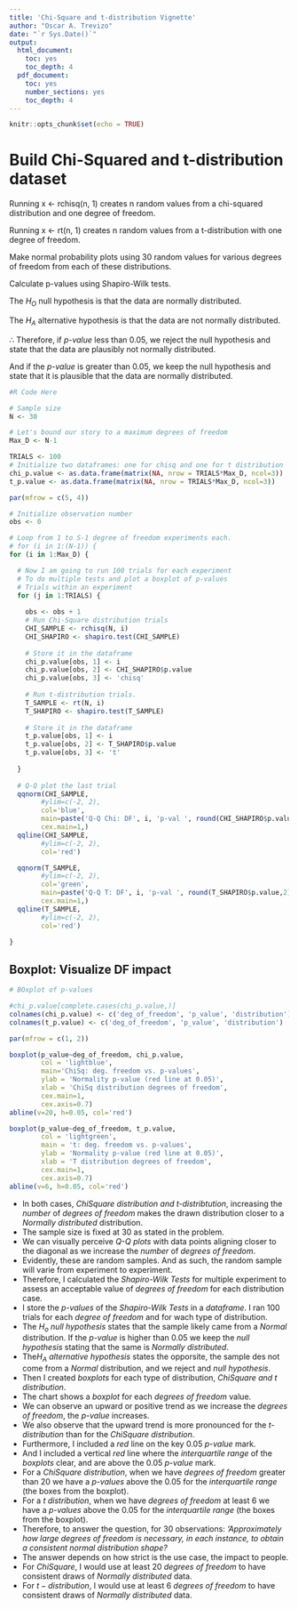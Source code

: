 ```yaml
---
title: 'Chi-Square and t-distribution Vignette'
author: "Oscar A. Trevizo"
date: "`r Sys.Date()`"
output:
  html_document: 
    toc: yes
    toc_depth: 4
  pdf_document:
    toc: yes
    number_sections: yes
    toc_depth: 4
---
```


```r
knitr::opts_chunk$set(echo = TRUE)
```

# Build Chi-Squared and t-distribution dataset

Running x <- rchisq(n, 1) creates n random values from a chi-squared distribution and one degree of freedom. 

Running x <- rt(n, 1) creates n random values from a t-distribution with one degree of freedom. 

Make normal probability plots using 30 random values for various degrees of freedom from each of these distributions. 

Calculate p-values using Shapiro-Wilk tests.

The $H_O$ null hypothesis is that the data are normally distributed.

The $H_A$ alternative hypothesis is that the data are not normally distributed.

$\therefore$ Therefore, if _p-value_ less than $0.05$, we reject the null hypothesis and 
state that the data are plausibly not normally distributed.

And if the _p-value_ is greater than $0.05$, we keep the null hypothesis and state that it is
plausible that the data are normally distributed.

```r
#R Code Here

# Sample size
N <- 30

# Let's bound our story to a maximum degrees of freedom
Max_D <- N-1

TRIALS <- 100
# Initialize two dataframes: one for chisq and one for t distribution
chi_p.value <- as.data.frame(matrix(NA, nrow = TRIALS*Max_D, ncol=3))
t_p.value <- as.data.frame(matrix(NA, nrow = TRIALS*Max_D, ncol=3))

par(mfrow = c(5, 4))

# Initialize observation number
obs <- 0

# Loop from 1 to S-1 degree of freedom experiments each.
# for (i in 1:(N-1)) {
for (i in 1:Max_D) {

  # Now I am going to run 100 trials for each experiment
  # To do multiple tests and plot a boxplot of p-values
  # Trials within an experiment
  for (j in 1:TRIALS) {
    
    obs <- obs + 1
    # Run Chi-Square distribution trials
    CHI_SAMPLE <- rchisq(N, i)
    CHI_SHAPIRO <- shapiro.test(CHI_SAMPLE)
    
    # Store it in the dataframe
    chi_p.value[obs, 1] <- i
    chi_p.value[obs, 2] <- CHI_SHAPIRO$p.value
    chi_p.value[obs, 3] <- 'chisq'
    
    # Run t-distribution trials.
    T_SAMPLE <- rt(N, i)
    T_SHAPIRO <- shapiro.test(T_SAMPLE)
    
    # Store it in the dataframe
    t_p.value[obs, 1] <- i
    t_p.value[obs, 2] <- T_SHAPIRO$p.value
    t_p.value[obs, 3] <- 't'
    
  }
  
  # Q-Q plot the last trial
  qqnorm(CHI_SAMPLE,
        #ylim=c(-2, 2),
        col='blue',
        main=paste('Q-Q Chi: DF', i, 'p-val ', round(CHI_SHAPIRO$p.value,2)),
        cex.main=1,)
  qqline(CHI_SAMPLE,
        #ylim=c(-2, 2),
        col='red')

  qqnorm(T_SAMPLE,
        #ylim=c(-2, 2),
        col='green',
        main=paste('Q-Q T: DF', i, 'p-val ', round(T_SHAPIRO$p.value,2)),
        cex.main=1,)
  qqline(T_SAMPLE,
        #ylim=c(-2, 2),
        col='red')

}
```

## Boxplot: Visualize DF impact


```r
# BOxplot of p-values

#chi_p.value[complete.cases(chi_p.value,)]
colnames(chi_p.value) <- c('deg_of_freedom', 'p_value', 'distribution')
colnames(t_p.value) <- c('deg_of_freedom', 'p_value', 'distribution')

par(mfrow = c(1, 2))

boxplot(p_value~deg_of_freedom, chi_p.value, 
        col = 'lightblue',
        main='ChiSq: deg. freedom vs. p-values',
        ylab = 'Normality p-value (red line at 0.05)',
        xlab = 'ChiSq distribution degrees of freedom',
        cex.main=1,
        cex.axis=0.7)
abline(v=20, h=0.05, col='red')

boxplot(p_value~deg_of_freedom, t_p.value, 
        col = 'lightgreen',
        main = 't: deg. freedom vs. p-values',
        ylab = 'Normality p-value (red line at 0.05)',
        xlab = 'T distribution degrees of freedom',
        cex.main=1,
        cex.axis=0.7)
abline(v=6, h=0.05, col='red')

```

- In both cases, _ChiSquare distribution and t-distribtution_, increasing the _number_ of _degrees of freedom_ makes the drawn distribution closer to a _Normally distributed_ distribution.
- The sample size is fixed at $30$ as stated in the problem.
- We can visually perceive _Q-Q plots_ with data points aligning closer to the diagonal as we increase the _number_ of _degrees of freedom_.
- Evidently, these are random samples. And as such, the random sample will varie from experiment to experiment.
- Therefore, I calculated the _Shapiro-Wilk Tests_ for multiple experiment to assess an acceptable value of _degrees of freedom_ for each distribution case.
- I store the _p-values_ of the _Shapiro-Wilk Tests_ in a _dataframe_. I ran $100$ trials for each _degree of freedom_ and for wach type of distribution.
- The $H_o$ _null hypothesis_ states that the sample likely came from a _Normal_ distribution. If the _p-value_ is higher than $0.05$ we keep the _null hypothesis_ stating that the same is _Normally distributed_.
- The$H_A$ _alternative hypothesis_ states the opporsite, the sample des not come from a _Normal_ distribution, and we reject and _null hypothesis_.
- Then I created _boxplots_ for each type of distribution, _ChiSquare and t distribution_.
- The chart shows a _boxplot_ for each _degrees of freedom_ value.
- We can observe an upward or positive trend as we increase the _degrees of freedom_, the _p-value_ increases.
- We also observe that the upward trend is more pronounced for the _t-distribution_ than for the _ChiSquare distribution_.
- Furthermore, I included a _red_ line on the key $0.05$ _p-value_ mark.
- And I included a vertical _red_ line where the _interquartile range_ of the _boxplots_ clear, and are above the $0.05$ _p-value_ mark.
- For a _ChiSquare distribution_, when we have _degrees of freedom_ greater than $20$ we have a  _p-values_ above the $0.05$ for the _interquartile range_ (the boxes from the boxplot).
- For a _t distribution_, when we have _degrees of freedom_ at least $6$ we have a  _p-values_ above the $0.05$ for the _interquartile range_ (the boxes from the boxplot).
- Therefore, to answer the question, for $30$ observations: _'Approximately how large degrees of freedom is necessary, in each instance, to obtain a consistent normal distribution shape?_
- The answer depends on how strict is the use case, the impact to people.
- For $ChiSquare$, I would use at least $20$ _degrees of freedom_ to have consistent draws of _Normally distributed_ data.
- For $t-distribution$, I would use at least $6$ _degrees of freedom_ to have consistent draws of _Normally distributed_ data.

